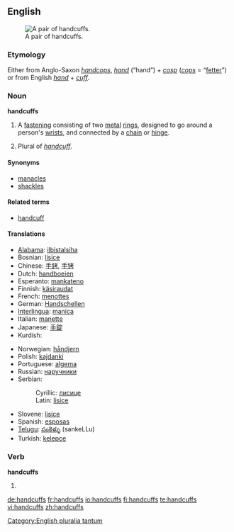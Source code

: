 ==English==
{{wikipedia}}
[[Image:Handcuffs01 2003-06-02.jpg|thumb|right|A pair of handcuffs.]]

===Etymology===
Either from Anglo-Saxon ''[[handcops]]'', ''[[hand]]'' (“hand”) + ''[[cosp]]'' (''[[cops]]'' = “[[fetter]]”) or from English ''[[hand]]'' + ''[[cuff]]''.

===Noun===
'''handcuffs'''

# {{plurale tantum}} A [[fastening]] consisting of two [[metal]] [[ring]]s, designed to go around a person's [[wrist]]s, and connected by a [[chain]] or [[hinge]].
# Plural of ''[[handcuff]]''.

====Synonyms====
* [[manacles]]
* [[shackles]]

====Related terms====
* [[handcuff]]

====Translations====
{{trans-top|metal rings for fastening wrists}}
* [[Alabama]]: [[ilbistalsiha]]
* Bosnian: [[lisice#Bosnian|lisice]] {{f|p}}
* Chinese: [[手銬]], [[手铐]]
* Dutch: [[handboeien]]
* Esperanto: [[mankateno]]
* Finnish: [[käsiraudat]] {{p}}
* French: [[menottes]] {{f|p}}
* German: [[Handschellen]] {{f|p}}
* [[Interlingua]]: [[manica]]
* Italian: [[manette]] {{f}}
* Japanese: [[手錠]]
* Kurdish: {{ku-Arab|[[که‌له‌پچه‌]]}}
{{trans-mid}}
* Norwegian: [[håndjern]] {{n}}
* Polish: [[kajdanki]] {{p}}
* Portuguese: [[algema]] {{m}}
* Russian: [[наручники]]
* Serbian:
*: Cyrillic: [[лисице#Serbian|лисице]] {{f}} {{p}}
*: Latin: [[lisice#Serbian|lisice]] {{f}} {{p}}
* Slovene: [[lisice]] {{f|p}}
* Spanish: [[esposas]] {{f|p}}
* [[Telugu]]: [[సంకెళ్ళు]] (sankeLLu)
* Turkish: [[kelepçe]]
{{trans-bottom}}

===Verb===
'''handcuffs'''

# {{third-person singular of|[[handcuff]]}}

[[Category:English pluralia tantum]]

[[de:handcuffs]]
[[fr:handcuffs]]
[[io:handcuffs]]
[[fi:handcuffs]]
[[te:handcuffs]]
[[vi:handcuffs]]
[[zh:handcuffs]]